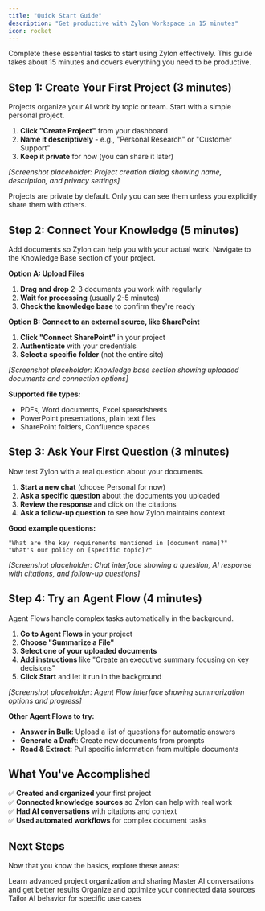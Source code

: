 ```yaml
---
title: "Quick Start Guide"
description: "Get productive with Zylon Workspace in 15 minutes"
icon: rocket
---
```


Complete these essential tasks to start using Zylon effectively. This guide takes about 15 minutes and covers everything you need to be productive.

## Step 1: Create Your First Project (3 minutes)

Projects organize your AI work by topic or team. Start with a simple personal project.

1. **Click "Create Project"** from your dashboard
2. **Name it descriptively** - e.g., "Personal Research" or "Customer Support"
3. **Keep it private** for now (you can share it later)

*[Screenshot placeholder: Project creation dialog showing name, description, and privacy settings]*

<Info>
Projects are private by default. Only you can see them unless you explicitly share them with others.
</Info>

## Step 2: Connect Your Knowledge (5 minutes)

Add documents so Zylon can help you with your actual work. Navigate to the Knowledge Base section of your project.

**Option A: Upload Files**
1. **Drag and drop** 2-3 documents you work with regularly
2. **Wait for processing** (usually 2-5 minutes)
3. **Check the knowledge base** to confirm they're ready

**Option B: Connect to an external source, like SharePoint**
1. **Click "Connect SharePoint"** in your project
2. **Authenticate** with your credentials  
3. **Select a specific folder** (not the entire site)

*[Screenshot placeholder: Knowledge base section showing uploaded documents and connection options]*

**Supported file types:**
- PDFs, Word documents, Excel spreadsheets
- PowerPoint presentations, plain text files
- SharePoint folders, Confluence spaces

## Step 3: Ask Your First Question (3 minutes)

Now test Zylon with a real question about your documents.

1. **Start a new chat** (choose Personal for now)
2. **Ask a specific question** about the documents you uploaded
3. **Review the response** and click on the citations
4. **Ask a follow-up question** to see how Zylon maintains context

**Good example questions:**
```
"What are the key requirements mentioned in [document name]?"
"What's our policy on [specific topic]?"
```

*[Screenshot placeholder: Chat interface showing a question, AI response with citations, and follow-up questions]*

## Step 4: Try an Agent Flow (4 minutes)

Agent Flows handle complex tasks automatically in the background.

1. **Go to Agent Flows** in your project
2. **Choose "Summarize a File"**
3. **Select one of your uploaded documents**
4. **Add instructions** like "Create an executive summary focusing on key decisions"
5. **Click Start** and let it run in the background

*[Screenshot placeholder: Agent Flow interface showing summarization options and progress]*

**Other Agent Flows to try:**
- **Answer in Bulk**: Upload a list of questions for automatic answers
- **Generate a Draft**: Create new documents from prompts
- **Read & Extract**: Pull specific information from multiple documents

## What You've Accomplished

✅ **Created and organized** your first project  
✅ **Connected knowledge sources** so Zylon can help with real work  
✅ **Had AI conversations** with citations and context  
✅ **Used automated workflows** for complex document tasks  

## Next Steps

Now that you know the basics, explore these areas:

<CardGroup cols={2}>
  <Card
    title="Working in Projects"
    icon="folder"
    href="/workspace-manual/working-in-projects"
  >
    Learn advanced project organization and sharing
  </Card>
  <Card
    title="Chat Assistant Guide"
    icon="message-circle"
    href="/workspace-manual/beginners-guide-to-chat"
  >
    Master AI conversations and get better results
  </Card>
  <Card
    title="Managing Knowledge Bases"
    icon="database"
    href="/workspace-manual/managing-knowledge-bases"
  >
    Organize and optimize your connected data sources
  </Card>
  <Card
    title="Custom Instructions"
    icon="settings"
    href="/workspace-manual/custom-instructions"
  >
    Tailor AI behavior for specific use cases
  </Card>
</CardGroup>